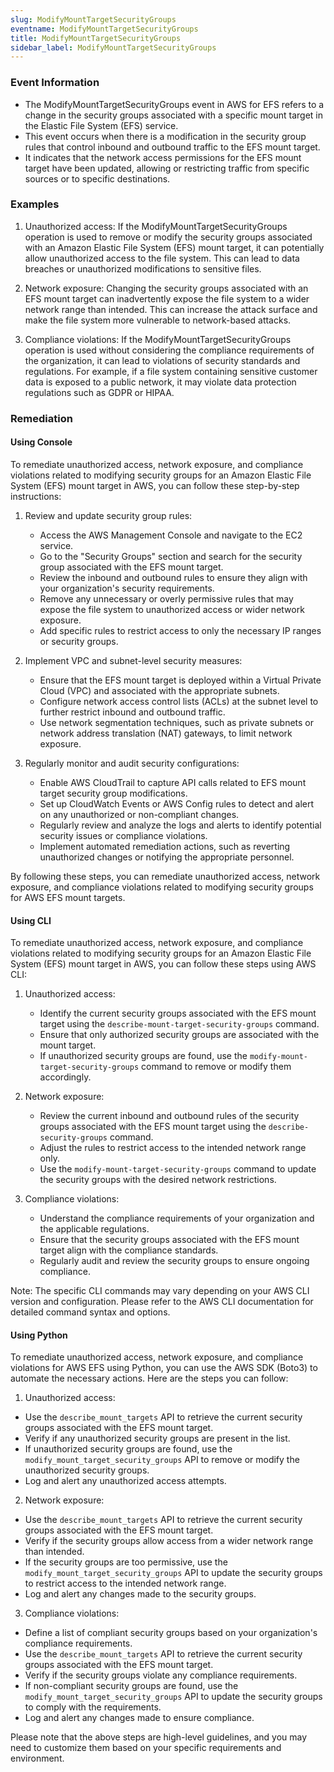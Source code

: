 ```yaml
--- 
slug: ModifyMountTargetSecurityGroups
eventname: ModifyMountTargetSecurityGroups
title: ModifyMountTargetSecurityGroups
sidebar_label: ModifyMountTargetSecurityGroups
---
```

                       
### Event Information

- The ModifyMountTargetSecurityGroups event in AWS for EFS refers to a change in the security groups associated with a specific mount target in the Elastic File System (EFS) service.
- This event occurs when there is a modification in the security group rules that control inbound and outbound traffic to the EFS mount target.
- It indicates that the network access permissions for the EFS mount target have been updated, allowing or restricting traffic from specific sources or to specific destinations.


### Examples

1. Unauthorized access: If the ModifyMountTargetSecurityGroups operation is used to remove or modify the security groups associated with an Amazon Elastic File System (EFS) mount target, it can potentially allow unauthorized access to the file system. This can lead to data breaches or unauthorized modifications to sensitive files.

2. Network exposure: Changing the security groups associated with an EFS mount target can inadvertently expose the file system to a wider network range than intended. This can increase the attack surface and make the file system more vulnerable to network-based attacks.

3. Compliance violations: If the ModifyMountTargetSecurityGroups operation is used without considering the compliance requirements of the organization, it can lead to violations of security standards and regulations. For example, if a file system containing sensitive customer data is exposed to a public network, it may violate data protection regulations such as GDPR or HIPAA.

### Remediation

#### Using Console

To remediate unauthorized access, network exposure, and compliance violations related to modifying security groups for an Amazon Elastic File System (EFS) mount target in AWS, you can follow these step-by-step instructions:

1. Review and update security group rules: 
   - Access the AWS Management Console and navigate to the EC2 service.
   - Go to the "Security Groups" section and search for the security group associated with the EFS mount target.
   - Review the inbound and outbound rules to ensure they align with your organization's security requirements.
   - Remove any unnecessary or overly permissive rules that may expose the file system to unauthorized access or wider network exposure.
   - Add specific rules to restrict access to only the necessary IP ranges or security groups.

2. Implement VPC and subnet-level security measures:
   - Ensure that the EFS mount target is deployed within a Virtual Private Cloud (VPC) and associated with the appropriate subnets.
   - Configure network access control lists (ACLs) at the subnet level to further restrict inbound and outbound traffic.
   - Use network segmentation techniques, such as private subnets or network address translation (NAT) gateways, to limit network exposure.

3. Regularly monitor and audit security configurations:
   - Enable AWS CloudTrail to capture API calls related to EFS mount target security group modifications.
   - Set up CloudWatch Events or AWS Config rules to detect and alert on any unauthorized or non-compliant changes.
   - Regularly review and analyze the logs and alerts to identify potential security issues or compliance violations.
   - Implement automated remediation actions, such as reverting unauthorized changes or notifying the appropriate personnel.

By following these steps, you can remediate unauthorized access, network exposure, and compliance violations related to modifying security groups for AWS EFS mount targets.

#### Using CLI

To remediate unauthorized access, network exposure, and compliance violations related to modifying security groups for an Amazon Elastic File System (EFS) mount target in AWS, you can follow these steps using AWS CLI:

1. Unauthorized access:
   - Identify the current security groups associated with the EFS mount target using the `describe-mount-target-security-groups` command.
   - Ensure that only authorized security groups are associated with the mount target.
   - If unauthorized security groups are found, use the `modify-mount-target-security-groups` command to remove or modify them accordingly.

2. Network exposure:
   - Review the current inbound and outbound rules of the security groups associated with the EFS mount target using the `describe-security-groups` command.
   - Adjust the rules to restrict access to the intended network range only.
   - Use the `modify-mount-target-security-groups` command to update the security groups with the desired network restrictions.

3. Compliance violations:
   - Understand the compliance requirements of your organization and the applicable regulations.
   - Ensure that the security groups associated with the EFS mount target align with the compliance standards.
   - Regularly audit and review the security groups to ensure ongoing compliance.

Note: The specific CLI commands may vary depending on your AWS CLI version and configuration. Please refer to the AWS CLI documentation for detailed command syntax and options.

#### Using Python

To remediate unauthorized access, network exposure, and compliance violations for AWS EFS using Python, you can use the AWS SDK (Boto3) to automate the necessary actions. Here are the steps you can follow:

1. Unauthorized access:
- Use the `describe_mount_targets` API to retrieve the current security groups associated with the EFS mount target.
- Verify if any unauthorized security groups are present in the list.
- If unauthorized security groups are found, use the `modify_mount_target_security_groups` API to remove or modify the unauthorized security groups.
- Log and alert any unauthorized access attempts.

2. Network exposure:
- Use the `describe_mount_targets` API to retrieve the current security groups associated with the EFS mount target.
- Verify if the security groups allow access from a wider network range than intended.
- If the security groups are too permissive, use the `modify_mount_target_security_groups` API to update the security groups to restrict access to the intended network range.
- Log and alert any changes made to the security groups.

3. Compliance violations:
- Define a list of compliant security groups based on your organization's compliance requirements.
- Use the `describe_mount_targets` API to retrieve the current security groups associated with the EFS mount target.
- Verify if the security groups violate any compliance requirements.
- If non-compliant security groups are found, use the `modify_mount_target_security_groups` API to update the security groups to comply with the requirements.
- Log and alert any changes made to ensure compliance.

Please note that the above steps are high-level guidelines, and you may need to customize them based on your specific requirements and environment.


 
